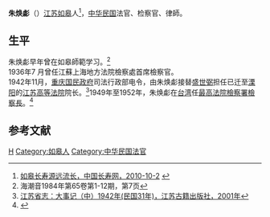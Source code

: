 '''朱焕虨'''（{{bd|？||？|}}）[[江苏|江苏]][[如皋|如皋]]人<ref>[http://www.cncsw.cn/zszx/ShowArticle.asp?ArticleID=9 如皋长寿源远流长，中国长寿网，2010-10-2] {{webarchive|url=https://web.archive.org/web/20120712061025/http://www.cncsw.cn/zszx/ShowArticle.asp?ArticleID=9 |date=2012-07-12 }}</ref>，[[中华民国|中华民国]]法官、检察官、律師。

==生平==
朱焕虨早年曾在如皋師範学习。<ref>海潮音1984年第65卷第1-12期，第7页</ref><br />
1936年7 月曾任江蘇上海地方法院檢察處首席檢察官。<br />
1942年11月，[[重庆国民政府|重庆国民政府]]司法行政部电令，由朱焕虨接替[[盛世弼|盛世弼]]担任已迁至[[溧阳|溧阳]]的[[江苏高等法院|江苏高等法院]]院长。<ref>[http://www.jssdfz.com:8080/dfz/ztbook/dsjz/HTM/1942.HTM 江苏省志：大事记（中）1942年(民国31年)，江苏古籍出版社，2001年]</ref>1949年至1952年，朱焕虨在[[台湾|台湾]]任[[最高法院檢察署檢察總長|最高法院檢察署檢察長]]。<ref>{{Cite web |url=http://gb.cri.cn/8606/2005/12/28/381@838545.htm |title=台湾“检察总长”请辞 国亲提出独立检察官制度，国际在线，2005-12-28 |access-date=2013-06-15 |archive-date=2014-03-22 |archive-url=https://web.archive.org/web/20140322013422/http://gb.cri.cn/8606/2005/12/28/381@838545.htm |dead-url=no }}</ref>

==参考文献==
{{reflist}}

{{start box}}
{{s-legal}}
{{s-before|[[楊兆龍|楊兆龍]]|（代理）}}
{{s-title|[[最高法院檢察署檢察總長|最高法院檢察署檢察長]]|1949年—1952年}}
{{s-after|[[趙琛|趙琛]]}}
{{end box}}

{{檢察總長}}
{{DEFAULTSORT:Zhu朱}}
[[Category:朱姓|H]]
[[Category:如皋人|Category:如皋人]]
[[Category:中华民国法官|Category:中华民国法官]]